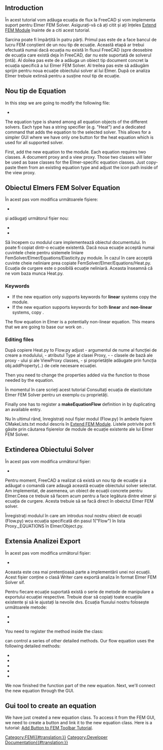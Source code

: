 <languages/>

{{TutorialInfo/ro
|Topic= 
|Level= 
|Time= 
|Author=[[User:M42kus|M42kus]]
|FCVersion=
|Files=
}}

== Introduction ==

În acest tutorial vom adăuga ecuația de flux la FreeCAD și vom implementa suport pentru Elmer FEM Solver. Asigurați-vă că ați citit și ați înțeles [[Extend_FEM_Module| Extend FEM Module]] înainte de a citi acest tutorial.

Sarcina poate fi împărțită în patru părți. Primul pas este de a face bancul de lucru FEM conștient de un nou tip de ecuație. Această etapă ar trebui efectuată numai dacă ecuația nu există în fluxul FreeCAD (spre deosebire de ecuația care există deja în FreeCAD, dar nu este suportată de solverul țintă). Al doilea pas este de a adăuga un obiect tip document concret la ecuația specifică a lui Elmer FEM Solver. Al treilea pas este să adăugăm sprijin pentru noua ecuație obiectului solver al lui Elmer. După ce analiza Elmer trebuie extinsă pentru a susține noul tip de ecuație.

<span id="New_equation_type"></span>
== Nou tip de Equation ==

In this step we are going to modify the following file:

* {{FileName|src/Mod/Fem/femsolver/equationbase.py}}

The equation type is shared among all equation objects of the different solvers. Each type has a string specifier (e.g. "Heat") and a dedicated command that adds the equation to the selected solver. This allows for a simpler GUI where we have only one button for the heat equation which is used for all supported solver.

First, add the new equation to the {{Incode|equationbase.py}} module. Each equation requires two classes. A document proxy and a view proxy. Those two classes will later be used as base classes for the Elmer-specific equation classes. Just copy-paste them from an existing equation type and adjust the icon path inside {{Incode|getIcon(self)}} of the view proxy.

{{Code|code=
class FlowProxy(BaseProxy):
    pass

class FlowViewProxy(BaseViewProxy):
    def getIcon(self):
        return ":/icons/FEM_EquationFlow.svg"
}}

<span id="New_Elmer&#039;s_equation_object"></span>
== Obiectul Elmers FEM Solver Equation ==

În acest pas vom modifica următoarele fișiere:

* {{FileName|src/Mod/Fem/femsolver/elmer/equations/flow.py}}

și adăugați următorul fișier nou:

* {{FileName|src/Mod/Fem/ObjectsFem.py}}
* {{FileName|src/Mod/Fem/CMakeLists.txt}}

Să începem cu modulul care implementează obiectul documentului. In poate fi copiat dintr-o ecuație existentă. Dacă noua ecuație acceptă numai cuvintele cheie pentru sistemele liniare FemSolver/Elmer/Equations/Elasticity.py module. În cazul în care acceptă cuvinte cheie neliniare prea copiate FemSolver/Elmer/Equations/Heat.py. Ecuația de curgere este o posibilă ecuație neliniară. Aceasta înseamnă că ne vom baza munca Heat.py.

=== Keywords ===

* If the new equation only supports keywords for '''linear''' systems copy the {{Incode|femsolver/elmer/equations/elasticity.py}} module. 
* If the new equation supports keywords for both '''linear''' and '''non-linear''' systems, copy {{Incode|femsolver/elmer/equations/heat.py}}. 

The flow equation in Elmer is a potentially non-linear equation. This means that we are going to base our work on {{Incode|heat.py}}.

=== Editing files ===

După copiere Heat.py to Flow.py adjust - argumentul de nume al funcției de creare a modulului, - atributul Type al clasei Proxy, - - clasele de bază ale proxy - ului și ale ViewProxy classes, - și proprietățile adăugate prin funcția obj.addProperty(..) de cele necesare ecuației.

{{Code|code=
def create(doc, name="'''Flow'''"):
    return femutils.createObject(
        doc, name, Proxy, ViewProxy)

class Proxy(nonlinear.Proxy, equationbase.'''Flow'''Proxy):

    Type = "Fem::EquationElmer'''Flow'''"

    def __init__(self, obj):
        super(Proxy, self).__init__(obj)
        obj.Priority = 10

class ViewProxy(nonlinear.ViewProxy, equationbase.'''Flow'''ViewProxy):
    pass
}}

Then you need to change the properties added via the {{Incode|obj.addProperty(..)}} function to those needed by the equation.

În momentul în care scrieți acest tutorial Consultați ecuația de elasticitate Elmer FEM Solver pentru un exemplu cu proprietăți.

Finally one has to register a '''makeEquationFlow''' definition in {{Incode|src/Mod/Fem/ObjectsFem.py}} by duplicating an available entry.

Nu în ultimul rând, înregistrați noul fișier modul (Flow.py) în ambele fișiere CMakeLists.txt modul descris în [https://www.freecadweb.org/wiki/Extend_FEM_Module Extend FEM Module]. Listele potrivite pot fi găsite prin căutarea fișierelor de module de ecuație existente ale lui Elmer FEM Solver.

<span id="Extend_Solver_Object"></span>
== Extinderea Obiectului Solver ==

În acest pas vom modifica următorul fișier:

* {{FileName|src/Mod/Fem/femsolver/elmer/solver.py}}

Pentru moment, FreeCAD a realizat că există un nou tip de ecuație și a adăugat o comandă care adaugă această ecuație obiectului solver selectat. Am implementat, de asemenea, un obiect de ecuații concrete pentru Elmer.Ceea ce trebuie să facem acum pentru a face legătura dintre elmer și ecuația de curgere. Acesta trebuie să se facă direct în obeictul Elmer FEM solver.

Înregistrați modulul în care am introdus noul nostru obiect de ecuații (Flow.py) wcu ecuația specificată din pasul 1(&quot;Flow&quot;) în lista Proxy._EQUATIONS în Elmer/Object.py.

{{Code|code=
from .equations import electrostatic
+from .equations import flow

...

_EQUATIONS = {
    "Heat": heat,
    "Elasticity": elasticity,
+    "Flow": flow,
}
}}

<span id="Extend_writer_object"></span>
== Extensia Analizei Export ==

În acest pas vom modifica următorul fișier:

* {{FileName|src/Mod/Fem/femsolver/elmer/writer.py}}

Aceasta este cea mai pretențioasă parte a implementării unei noi ecuații. Acest fișier conține o clasă Writer care exportă analiza în format Elmer FEM Solver sif.

Pentru fiecare ecuație suportată există o serie de metode de manipulare a exportului ecuației respective. Trebuie doar să copiați toate ecuațiile existente și să le ajustați la nevoile dvs. Ecuația fluxului nostru folosește următoarele metode:

* {{Incode|_getFlowSolver}}
* {{Incode|_handleFlow}}

You need to register the {{Incode|_handleFlow}} method inside the {{Incode|Writer}} class:

{{Code|code=
class Writer(object):
...
    def write(self):
...
        self._handleFlow()

...

}}

{{Incode|_handleFlow}} can control a series of other detailed methods. Our flow equation uses the following detailed methods:

* {{Incode|_handleFlowConstants}}
* {{Incode|_handleFlowMaterial}}
* {{Incode|_handleFlowInitialVelocity}}
* {{Incode|_handleFlowBndConditions}}
* {{Incode|_handleFlowEquation}}

We now finished the function part of the new equation. Next, we'll connect the new equation through the GUI.

== Gui tool to create an equation ==

We have just created a new equation class. To access it from the FEM GUI, we need to create a button and link it to the new equation class. Here is a tutorial: [[Add_Button_to_FEM_Toolbar_Tutorial|Add Button to FEM Toolbar Tutorial]].

[[Category:FEM{{#translation:}}]]
[[Category:Developer Documentation{{#translation:}}]]